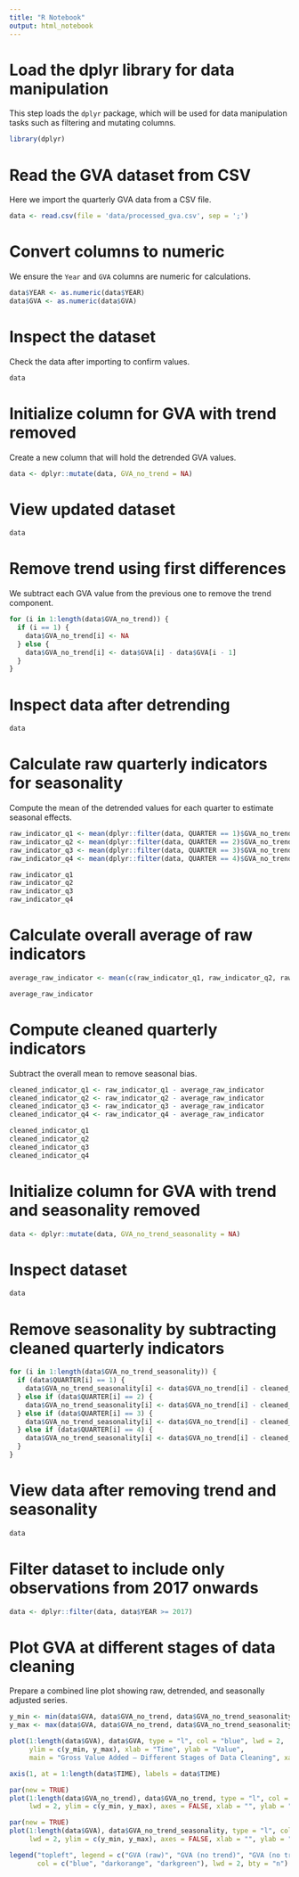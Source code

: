 ```yaml
---
title: "R Notebook"
output: html_notebook
---
```


# Load the dplyr library for data manipulation
This step loads the `dplyr` package, which will be used for data manipulation tasks such as filtering and mutating columns.
```r
library(dplyr)
```

# Read the GVA dataset from CSV
Here we import the quarterly GVA data from a CSV file.
```r
data <- read.csv(file = 'data/processed_gva.csv', sep = ';')
```

# Convert columns to numeric
We ensure the `Year` and `GVA` columns are numeric for calculations.
```r
data$YEAR <- as.numeric(data$YEAR)
data$GVA <- as.numeric(data$GVA)
```

# Inspect the dataset
Check the data after importing to confirm values.
```r
data
```

# Initialize column for GVA with trend removed
Create a new column that will hold the detrended GVA values.
```r
data <- dplyr::mutate(data, GVA_no_trend = NA)
```

# View updated dataset
```r
data
```

# Remove trend using first differences
We subtract each GVA value from the previous one to remove the trend component.
```r
for (i in 1:length(data$GVA_no_trend)) {
  if (i == 1) {
    data$GVA_no_trend[i] <- NA
  } else {
    data$GVA_no_trend[i] <- data$GVA[i] - data$GVA[i - 1]
  }
}
```

# Inspect data after detrending
```r
data
```

# Calculate raw quarterly indicators for seasonality
Compute the mean of the detrended values for each quarter to estimate seasonal effects.
```r
raw_indicator_q1 <- mean(dplyr::filter(data, QUARTER == 1)$GVA_no_trend, na.rm = TRUE)
raw_indicator_q2 <- mean(dplyr::filter(data, QUARTER == 2)$GVA_no_trend, na.rm = TRUE)
raw_indicator_q3 <- mean(dplyr::filter(data, QUARTER == 3)$GVA_no_trend, na.rm = TRUE)
raw_indicator_q4 <- mean(dplyr::filter(data, QUARTER == 4)$GVA_no_trend, na.rm = TRUE)

raw_indicator_q1
raw_indicator_q2
raw_indicator_q3
raw_indicator_q4
```

# Calculate overall average of raw indicators
```r
average_raw_indicator <- mean(c(raw_indicator_q1, raw_indicator_q2, raw_indicator_q3, raw_indicator_q4))

average_raw_indicator
```

# Compute cleaned quarterly indicators
Subtract the overall mean to remove seasonal bias.
```r
cleaned_indicator_q1 <- raw_indicator_q1 - average_raw_indicator
cleaned_indicator_q2 <- raw_indicator_q2 - average_raw_indicator
cleaned_indicator_q3 <- raw_indicator_q3 - average_raw_indicator
cleaned_indicator_q4 <- raw_indicator_q4 - average_raw_indicator

cleaned_indicator_q1
cleaned_indicator_q2
cleaned_indicator_q3
cleaned_indicator_q4
```

# Initialize column for GVA with trend and seasonality removed
```r
data <- dplyr::mutate(data, GVA_no_trend_seasonality = NA)
```

# Inspect dataset
```r
data
```

# Remove seasonality by subtracting cleaned quarterly indicators
```r
for (i in 1:length(data$GVA_no_trend_seasonality)) {
  if (data$QUARTER[i] == 1) {
    data$GVA_no_trend_seasonality[i] <- data$GVA_no_trend[i] - cleaned_indicator_q1
  } else if (data$QUARTER[i] == 2) {
    data$GVA_no_trend_seasonality[i] <- data$GVA_no_trend[i] - cleaned_indicator_q2
  } else if (data$QUARTER[i] == 3) {
    data$GVA_no_trend_seasonality[i] <- data$GVA_no_trend[i] - cleaned_indicator_q3
  } else if (data$QUARTER[i] == 4) {
    data$GVA_no_trend_seasonality[i] <- data$GVA_no_trend[i] - cleaned_indicator_q4
  }
}
```

# View data after removing trend and seasonality
```r
data
```

# Filter dataset to include only observations from 2017 onwards
```r
data <- dplyr::filter(data, data$YEAR >= 2017)
```

# Plot GVA at different stages of data cleaning
Prepare a combined line plot showing raw, detrended, and seasonally adjusted series.
```r
y_min <- min(data$GVA, data$GVA_no_trend, data$GVA_no_trend_seasonality, na.rm = TRUE)
y_max <- max(data$GVA, data$GVA_no_trend, data$GVA_no_trend_seasonality, na.rm = TRUE)

plot(1:length(data$GVA), data$GVA, type = "l", col = "blue", lwd = 2, 
     ylim = c(y_min, y_max), xlab = "Time", ylab = "Value", 
     main = "Gross Value Added – Different Stages of Data Cleaning", xaxt = "n")

axis(1, at = 1:length(data$TIME), labels = data$TIME)

par(new = TRUE)
plot(1:length(data$GVA_no_trend), data$GVA_no_trend, type = "l", col = "darkorange", 
     lwd = 2, ylim = c(y_min, y_max), axes = FALSE, xlab = "", ylab = "")

par(new = TRUE)
plot(1:length(data$GVA), data$GVA_no_trend_seasonality, type = "l", col = "darkgreen", 
     lwd = 2, ylim = c(y_min, y_max), axes = FALSE, xlab = "", ylab = "")

legend("topleft", legend = c("GVA (raw)", "GVA (no trend)", "GVA (no trend + seasonality)"), 
       col = c("blue", "darkorange", "darkgreen"), lwd = 2, bty = "n")

```